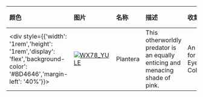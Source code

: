| 颜色                                                                                                                        | 图片                                                                                                                                                                 | 名称                    | 描述                                                              | 收集             | 品质    | 交易 |
| :-------------------------------------------------------------------------------------------------------------------------- | :------------------------------------------------------------------------------------------------------------------------------------------------------------------- | :---------------------- | :---------------------------------------------------------------- | :--------------- | :------ | :--- |
| <div style={{'width': '1rem','height': '1rem','display': 'flex','background-color': '#BD4646','margin-left': '40%'}}></div> | [![WX78_YULE](https://items.kleientertainment.com/images/DST/EYEPLANT_TRAP_PLANTERA/small)](https://items.kleientertainment.com/images/DST/EYEPLANT_TRAP_PLANTERA/small)                                               | Plantera                                  | This otherworldly predator is an equally enticing and menacing shade of pink.                                                                                                                                                                                                                                                              | An Eye for an Eye Collection    | Elegant                  | 否   |
